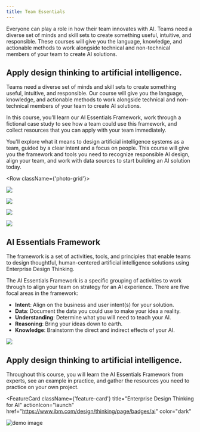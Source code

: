 ```yaml
---
title: Team Essentials
---
```



<PageDescription>

  Everyone can play a role in how their team innovates with AI.
Teams need a diverse set of minds and skill sets to create something useful, intuitive, and responsible. These courses will give you the language, knowledge, and actionable methods to work alongside technical and non-technical members of your team to create AI solutions.

</PageDescription>

## Apply design thinking to artificial intelligence.

Teams need a diverse set of minds and skill sets to create something useful, intuitive, and responsible. Our course will give you the language, knowledge, and actionable methods to work alongside technical and non-technical members of your team to create AI solutions.

In this course, you’ll learn our AI Essentials Framework, work through a fictional case study to see how a team could use this framework, and collect resources that you can apply with your team immediately.

You'll explore what it means to design artificial intelligence systems as a team, guided by a clear intent and a focus on people. This course will give you the framework and tools you need to recognize responsible AI design, align your team, and work with data sources to start building an AI solution today.

<Row className={'photo-grid'}>
<Column colMd={5} colLg={8}>
<ImageCard
href="/"
aspectRatio="16:9"
hoverColor="dark">

![](../../images/team-essentials/Image_1.png)

</ImageCard>
</Column>

<Column colMd={3} colLg={4}>
<ImageCard
aspectRatio="1:1"
href="/"
hoverColor="dark">

![](../../images/team-essentials/Image_2.png)

</ImageCard>
</Column>

<Column colMd={3} colLg={4}>
<ImageCard
aspectRatio="16:9"
href="/"
hoverColor="dark">

![](../../images/team-essentials/Image_3.png)

</ImageCard>
</Column>

<Column colMd={5} colLg={8}>
<ImageCard
aspectRatio="16:9"
href="/"
hoverColor="dark">

![](../../images/team-essentials/Image_4.png)

</ImageCard>
</Column>
</Row>


## AI Essentials Framework

The framework is a set of activities, tools, and principles that enable teams to design thoughtful, human-centered artificial intelligence solutions using Enterprise Design Thinking.

The AI Essentials Framework is a specific grouping of activities to work through to align your team on strategy for an AI experience. There are five focal areas in the framework:

 - **Intent**: Align on the business and user intent(s) for your solution.
 - **Data**: Document the data you could use to make your idea a reality.
 - **Understanding**: Determine what you will need to teach your AI.
 - **Reasoning**: Bring your ideas down to earth.
 - **Knowledge**: Brainstorm the direct and indirect effects of your AI.

<Row>
<Column colLg={12} >

![](../../images/team-essentials/Image_5.png)

</Column>
</Row>

## Apply design thinking to artificial intelligence.
Throughout this course, you will learn the AI Essentials Framework from experts, see an example in practice, and gather the resources you need to practice on your own project.

<FeatureCard
  className={'feature-card'}
  title="Enterprise Design Thinking for AI"
  actionIcon="launch"
  href="https://www.ibm.com/design/thinking/page/badges/ai"
  color="dark"
  >

![demo image](../../images/team-essentials/Image_6.png)

</FeatureCard>
